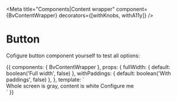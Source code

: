 

<Meta title="Components|Content wrapper" component={BvContentWrapper} decorators={[withKnobs, withA11y]} />

# Button

<Props of={BvContentWrapper} />

Cofigure button component yourself to test all options:

<Preview>
  <Story name="Example">
    {{
      components: { BvContentWrapper },
      props: {
        fullWidth: {
          default: boolean('Full width', false)
        },
        withPaddings:  {
          default: boolean('With paddings', false)
        },
      },
      template: `
        <div class="bv--color-grey">
          Whole screen is gray, content is white
          <BvContentWrapper
            :fullWidth="fullWidth"
            :withPaddings="withPaddings"
             class="bv--color-white"
          >
            Configure me
          </BvContentWrapper>
        </div>
      `
    }}
  </Story>
</Preview>
